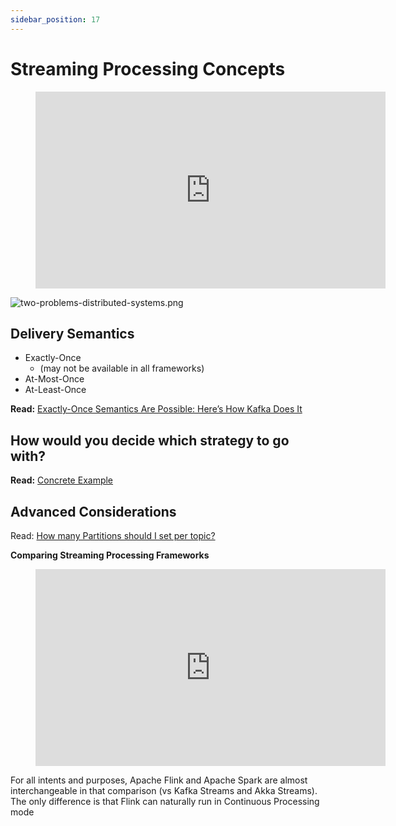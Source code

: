 ```yaml
---
sidebar_position: 17
---
```


# Streaming Processing Concepts



<div style={{textAlign: 'center'}}>

<figure class="video-container">
        <iframe width="560" height="315" src="https://www.youtube.com/embed/SiOEg4HtsBo" title="YouTube video player" frameborder="0" allow="accelerometer; autoplay; clipboard-write; encrypted-media; gyroscope; picture-in-picture" allowfullscreen></iframe>
</figure>

</div>

<div style={{textAlign: 'center'}}>

![two-problems-distributed-systems.png](./assets/two-problems-distributed-systems.png)

</div>

## Delivery Semantics
* Exactly-Once
  * (may not be available in all frameworks)
* At-Most-Once
* At-Least-Once

**Read:** [Exactly-Once Semantics Are Possible: Here’s How Kafka Does It](https://www.confluent.io/blog/exactly-once-semantics-are-possible-heres-how-apache-kafka-does-it/)


## How would you decide which strategy to go with?
**Read:** [Concrete Example](https://keen.io/blog/demystifying-apache-kafka-message-delivery-semantics-at-most-once-at-least-once-exactly-once/)


## Advanced Considerations
Read: [How many Partitions should I set per topic?](https://www.confluent.io/blog/how-choose-number-topics-partitions-kafka-cluster/)

<div style={{textAlign: 'center'}}>

**Comparing Streaming Processing Frameworks**

<figure class="video-container">
    <iframe width="560" height="315" src="https://www.youtube.com/embed/PiEQR9AXgl4" title="YouTube video player" frameborder="0" allow="accelerometer; autoplay; clipboard-write; encrypted-media; gyroscope; picture-in-picture" allowfullscreen></iframe>
</figure>

</div>

For all intents and purposes, Apache Flink and Apache Spark are almost interchangeable in that comparison (vs Kafka Streams and Akka Streams). The only difference is that Flink can naturally run in Continuous Processing mode
